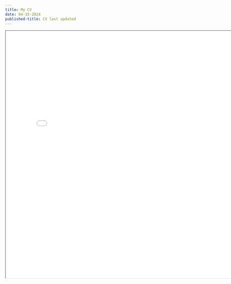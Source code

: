 ```yaml
---
title: My CV
date: 04-15-2024
published-title: CV last updated
---
```



<iframe
 width = "800"
 height = "800"
 src = "CV_Nicholas.pdf">
</iframe>